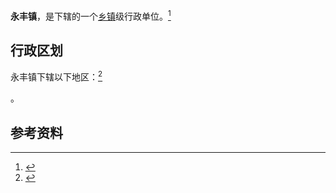 {{中国乡级行政区|61/05/26/106/000}}

'''永丰镇'''，是{{PRC admin/fullname|61/05/26/106/000|3}}下辖的一个[[乡镇|乡镇]]级行政单位。<ref>{{PRC admin/ref sgc|{{PRC admin/parent|61/05/26/106/000}}}}</ref>

== 行政区划 ==

永丰镇下辖以下地区：<ref>{{PRC admin/ref sgc|61/05/26/106/000}}</ref>

{{PRC admin/children|61/05/26/106/000}}。

== 参考资料 ==

{{reflist}}

{{行政区划小作品}}
{{PRC admin/navcat|61/05/26/106/000}}